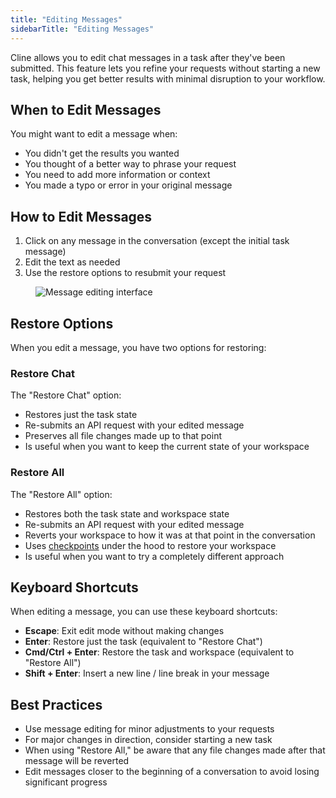 ```yaml
---
title: "Editing Messages"
sidebarTitle: "Editing Messages"
---
```


Cline allows you to edit chat messages in a task after they've been submitted. This feature lets you refine your requests without starting a new task, helping you get better results with minimal disruption to your workflow.

## When to Edit Messages

You might want to edit a message when:

-   You didn't get the results you wanted
-   You thought of a better way to phrase your request
-   You need to add more information or context
-   You made a typo or error in your original message

## How to Edit Messages

1. Click on any message in the conversation (except the initial task message)
2. Edit the text as needed
3. Use the restore options to resubmit your request

<figure>
	<img
		src="https://storage.googleapis.com/cline_public_images/docs/assets/message-editing.png"
		alt="Message editing interface"
	/>
</figure>

## Restore Options

When you edit a message, you have two options for restoring:

### Restore Chat

The "Restore Chat" option:

-   Restores just the task state
-   Re-submits an API request with your edited message
-   Preserves all file changes made up to that point
-   Is useful when you want to keep the current state of your workspace

### Restore All

The "Restore All" option:

-   Restores both the task state and workspace state
-   Re-submits an API request with your edited message
-   Reverts your workspace to how it was at that point in the conversation
-   Uses [checkpoints](/features/checkpoints) under the hood to restore your workspace
-   Is useful when you want to try a completely different approach

## Keyboard Shortcuts

When editing a message, you can use these keyboard shortcuts:

-   **Escape**: Exit edit mode without making changes
-   **Enter**: Restore just the task (equivalent to "Restore Chat")
-   **Cmd/Ctrl + Enter**: Restore the task and workspace (equivalent to "Restore All")
-   **Shift + Enter**: Insert a new line / line break in your message

## Best Practices

-   Use message editing for minor adjustments to your requests
-   For major changes in direction, consider starting a new task
-   When using "Restore All," be aware that any file changes made after that message will be reverted
-   Edit messages closer to the beginning of a conversation to avoid losing significant progress
